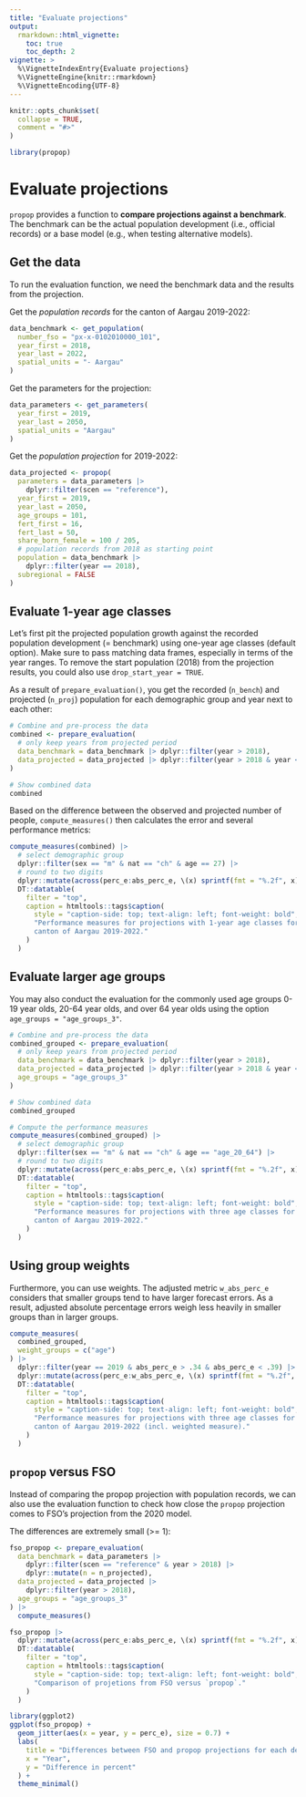 ```yaml
---
title: "Evaluate projections"
output: 
  rmarkdown::html_vignette:
    toc: true
    toc_depth: 2
vignette: >
  %\VignetteIndexEntry{Evaluate projections}
  %\VignetteEngine{knitr::rmarkdown}
  %\VignetteEncoding{UTF-8}
---
```


```r
knitr::opts_chunk$set(
  collapse = TRUE,
  comment = "#>"
)
```

```r
library(propop)
```
# Evaluate projections

`propop` provides a function to **compare projections against a benchmark**. 
The benchmark can be the actual population development (i.e., official records) 
or a base model (e.g., when testing alternative models). 

## Get the data

To run the evaluation function, we need the benchmark data and the 
results from the projection.  

Get the *population records* for the canton of Aargau 2019-2022:  

``` r
data_benchmark <- get_population(
  number_fso = "px-x-0102010000_101",
  year_first = 2018,
  year_last = 2022,
  spatial_units = "- Aargau"
)
```

Get the parameters for the projection:

``` r
data_parameters <- get_parameters(
  year_first = 2019,
  year_last = 2050,
  spatial_units = "Aargau"
)
```

Get the *population projection* for 2019-2022:

``` r
data_projected <- propop(
  parameters = data_parameters |>
    dplyr::filter(scen == "reference"),
  year_first = 2019,
  year_last = 2050,
  age_groups = 101,
  fert_first = 16,
  fert_last = 50,
  share_born_female = 100 / 205,
  # population records from 2018 as starting point
  population = data_benchmark |>
    dplyr::filter(year == 2018),
  subregional = FALSE
)
```

## Evaluate 1-year age classes

Let's first pit the projected population growth against the recorded population
development (= benchmark) using one-year age classes (default option). Make sure
to pass matching data frames, especially in terms of the year ranges. To remove
the start population (2018) from the projection results, you could also use
`drop_start_year = TRUE`. 

As a result of `prepare_evaluation()`, you get the recorded (`n_bench`) and 
projected (`n_proj`) population for each demographic group and year next to each
other: 

``` r
# Combine and pre-process the data
combined <- prepare_evaluation(
  # only keep years from projected period
  data_benchmark = data_benchmark |> dplyr::filter(year > 2018),
  data_projected = data_projected |> dplyr::filter(year > 2018 & year <= 2022)
)

# Show combined data
combined
```

Based on the difference between the observed and projected number of people, 
`compute_measures()` then calculates the error and several performance metrics:

``` r
compute_measures(combined) |>
  # select demographic group
  dplyr::filter(sex == "m" & nat == "ch" & age == 27) |>
  # round to two digits
  dplyr::mutate(across(perc_e:abs_perc_e, \(x) sprintf(fmt = "%.2f", x))) |>
  DT::datatable(
    filter = "top",
    caption = htmltools::tags$caption(
      style = "caption-side: top; text-align: left; font-weight: bold",
      "Performance measures for projections with 1-year age classes for the
      canton of Aargau 2019-2022."
    )
  )
```

## Evaluate larger age groups

You may also conduct the evaluation for the commonly used age groups 
0-19 year olds, 20-64 year olds, and over 64 year olds using the option 
`age_groups = "age_groups_3"`.

``` r
# Combine and pre-process the data
combined_grouped <- prepare_evaluation(
  # only keep years from projected period
  data_benchmark = data_benchmark |> dplyr::filter(year > 2018),
  data_projected = data_projected |> dplyr::filter(year > 2018 & year <= 2022),
  age_groups = "age_groups_3"
)

# Show combined data
combined_grouped

# Compute the performance measures
compute_measures(combined_grouped) |>
  # select demographic group
  dplyr::filter(sex == "m" & nat == "ch" & age == "age_20_64") |>
  # round to two digits
  dplyr::mutate(across(perc_e:abs_perc_e, \(x) sprintf(fmt = "%.2f", x))) |>
  DT::datatable(
    filter = "top",
    caption = htmltools::tags$caption(
      style = "caption-side: top; text-align: left; font-weight: bold",
      "Performance measures for projections with three age classes for the
      canton of Aargau 2019-2022."
    )
  )
```

## Using group weights

Furthermore, you can use weights. The adjusted metric `w_abs_perc_e` considers 
that smaller groups tend to have larger forecast errors. As a result, adjusted
absolute percentage errors weigh less heavily in smaller groups than in larger 
groups.

``` r
compute_measures(
  combined_grouped,
  weight_groups = c("age")
) |>
  dplyr::filter(year == 2019 & abs_perc_e > .34 & abs_perc_e < .39) |>
  dplyr::mutate(across(perc_e:w_abs_perc_e, \(x) sprintf(fmt = "%.2f", x))) |>
  DT::datatable(
    filter = "top",
    caption = htmltools::tags$caption(
      style = "caption-side: top; text-align: left; font-weight: bold",
      "Performance measures for projections with three age classes for the
      canton of Aargau 2019-2022 (incl. weighted measure)."
    )
  )
```

## `propop` versus FSO

Instead of comparing the propop projection with population records, we can also
use the evaluation function to check how close the `propop` projection comes to
FSO's projection from the 2020 model.

The differences are extremely small (>= 1):

``` r
fso_propop <- prepare_evaluation(
  data_benchmark = data_parameters |>
    dplyr::filter(scen == "reference" & year > 2018) |>
    dplyr::mutate(n = n_projected),
  data_projected = data_projected |>
    dplyr::filter(year > 2018),
  age_groups = "age_groups_3"
) |>
  compute_measures()

fso_propop |>
  dplyr::mutate(across(perc_e:abs_perc_e, \(x) sprintf(fmt = "%.2f", x))) |>
  DT::datatable(
    filter = "top",
    caption = htmltools::tags$caption(
      style = "caption-side: top; text-align: left; font-weight: bold",
      "Comparison of projetions from FSO versus `propop`."
    )
  )
```

```r
library(ggplot2)
ggplot(fso_propop) +
  geom_jitter(aes(x = year, y = perc_e), size = 0.7) +
  labs(
    title = "Differences between FSO and propop projections for each demographic group",
    x = "Year",
    y = "Difference in percent"
  ) +
  theme_minimal()
```



